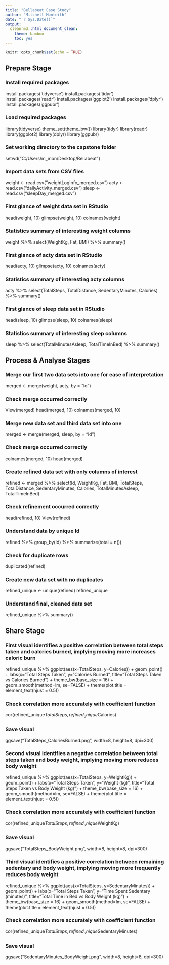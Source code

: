 ```yaml
---
title: "Bellabeat Case Study"
author: "Mitchell Monteith"
date: "`r Sys.Date()`"
output:
  cleanrmd::html_document_clean:
    theme: bamboo
    toc: yes
---
```


```r
knitr::opts_chunk$set(echo = TRUE)
```

## Prepare Stage

### Install required packages
install.packages('tidyverse')
install.packages('tidyr')
install.packages('readr')
install.packages('ggplot2')
install.packages('dplyr')
install.packages('ggpubr')


### Load required packages
library(tidyverse)
theme_set(theme_bw())
library(tidyr)
library(readr)
library(ggplot2)
library(dplyr)
library(ggpubr)


### Set working directory to the capstone folder
setwd("C:/Users/m_mon/Desktop/Bellabeat")


### Import data sets from CSV files
weight <- read.csv("weightLogInfo_merged.csv")
acty <- read.csv("dailyActivity_merged.csv")
sleep <- read.csv("sleepDay_merged.csv")


### First glance of weight data set in RStudio
head(weight, 10)
glimpse(weight, 10)
colnames(weight)


### Statistics summary of interesting weight columns
weight %>%
  select(WeightKg,
         Fat,
         BMI) %>%
  summary()


### First glance of acty data set in RStudio
head(acty, 10)
glimpse(acty, 10)
colnames(acty)


### Statistics summary of interesting acty columns
acty %>%
  select(TotalSteps,
         TotalDistance,
         SedentaryMinutes,
         Calories) %>%
  summary()


### First glance of sleep data set in RStudio
head(sleep, 10)
glimpse(sleep, 10)
colnames(sleep)


### Statistics summary of interesting sleep columns
sleep %>%
  select(TotalMinutesAsleep,
         TotalTimeInBed) %>%
  summary()


## Process & Analyse Stages

### Merge our first two data sets into one for ease of interpretation
merged <- merge(weight, acty, by = "Id")


### Check merge occurred correctly
View(merged)
head(merged, 10)
colnames(merged, 10)


### Merge new data set and third data set into one
merged <- merge(merged, sleep, by = "Id")


### Check merge occurred correctly
colnames(merged, 10)
head(merged)


### Create refined data set with only columns of interest
refined <- merged %>%
  select(Id,
         WeightKg,
         Fat,
         BMI,
         TotalSteps,
         TotalDistance,
         SedentaryMinutes,
         Calories,
         TotalMinutesAsleep,
         TotalTimeInBed)


### Check refinement occurred correctly
head(refined, 10)
View(refined)


### Understand data by unique Id
refined %>%
  group_by(Id) %>%
  summarise(total = n())


### Check for duplicate rows
duplicated(refined)


### Create new data set with no duplicates
refined_unique <- unique(refined)
refined_unique


### Understand final, cleaned data set
refined_unique %>%
  summary()


## Share Stage

### First visual identifies a positive correlation between total steps taken and calories burned, implying moving more increases caloric burn
refined_unique %>% 
  ggplot(aes(x=TotalSteps, y=Calories)) + 
  geom_point() + 
  labs(x="Total Steps Taken", y="Calories Burned", title="Total Steps Taken vs Calories Burned") + 
  theme_bw(base_size = 16) + 
  geom_smooth(method=lm, se=FALSE) + 
  theme(plot.title = element_text(hjust = 0.5))

### Check correlation more accurately with coefficient function
cor(refined_unique$TotalSteps, refined_unique$Calories)

### Save visual
ggsave("TotalSteps_CaloriesBurned.png", width=8, height=8, dpi=300)

### Second visual identifies a negative correlation between total steps taken and body weight, implying moving more reduces body weight
refined_unique %>% 
  ggplot(aes(x=TotalSteps, y=WeightKg)) + 
  geom_point() + 
  labs(x="Total Steps Taken", y="Weight (kg)", title="Total Steps Taken vs Body Weight (kg)") + 
  theme_bw(base_size = 16) + 
  geom_smooth(method=lm, se=FALSE) + 
  theme(plot.title = element_text(hjust = 0.5))

### Check correlation more accurately with coefficient function
cor(refined_unique$TotalSteps, refined_unique$WeightKg)

### Save visual  
ggsave("TotalSteps_BodyWeight.png", width=8, height=8, dpi=300)

### Third visual identifies a positive correlation between remaining sedentary and body weight, implying moving more frequently reduces body weight
refined_unique %>% 
  ggplot(aes(x=TotalSteps, y=SedentaryMinutes)) + 
  geom_point() + 
  labs(x="Total Steps Taken", y="Time Spent Sedentary (minutes)", title="Total Time in Bed vs Body Weight (kg)") + 
  theme_bw(base_size = 16) + 
  geom_smooth(method=lm, se=FALSE) + 
  theme(plot.title = element_text(hjust = 0.5))

### Check correlation more accurately with coefficient function
cor(refined_unique$TotalSteps, refined_unique$SedentaryMinutes)

### Save visual  
ggsave("SedentaryMinutes_BodyWeight.png", width=8, height=8, dpi=300)
  